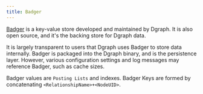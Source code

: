 ```yaml
---
title: Badger
---
```


[Badger](https://github.com/dgraph-io/badger) is a key-value store developed and
maintained by Dgraph. It is also open source, and it's the backing store for
Dgraph data.

It is largely transparent to users that Dgraph uses Badger to store data
internally. Badger is packaged into the Dgraph binary, and is the persistence
layer. However, various configuration settings and log messages may reference
Badger, such as cache sizes.

Badger values are `Posting Lists` and indexes. Badger Keys are formed by
concatenating `<RelationshipName>+<NodeUID>`.
